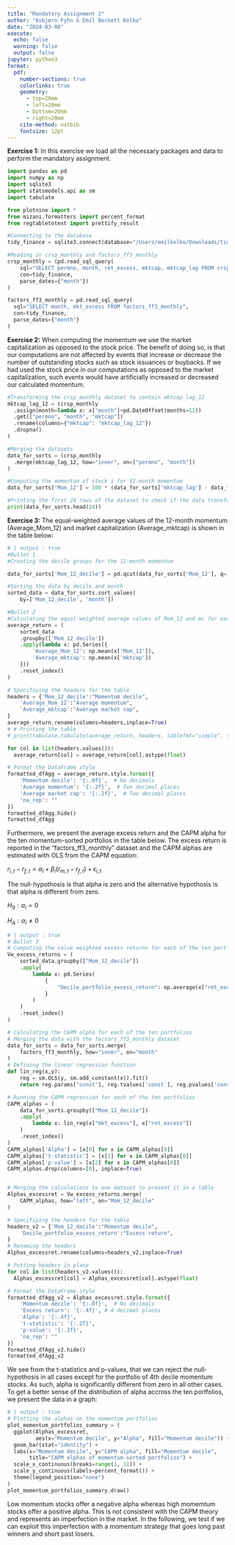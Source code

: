 ```yaml
---
title: "Mandatory Assignment 2"
author: "Asbjørn Fyhn & Emil Beckett Kolko"
date: "2024-03-08"
execute: 
  echo: false
  warning: false
  output: false
jupyter: python3
format:
  pdf: 
    number-sections: true
    colorlinks: true
    geometry:
      - top=20mm
      - left=20mm
      - bottom=20mm
      - right=20mm
    cite-method: natbib
    fontsize: 12pt
---
```


**Exercise 1:**
In this exercise we load all the necessary packages and data to perform the mandatory assignment.
```python
import pandas as pd
import numpy as np
import sqlite3
import statsmodels.api as sm
import tabulate

from plotnine import *
from mizani.formatters import percent_format
from regtabletotext import prettify_result

#Connecting to the database
tidy_finance = sqlite3.connect(database="/Users/emilkolko/Downloads/tidy_finance_python.sqlite")

#Reading in crsp_monthly and factors_ff3_monthly
crsp_monthly = (pd.read_sql_query(
    sql="SELECT permno, month, ret_excess, mktcap, mktcap_lag FROM crsp_monthly",
    con=tidy_finance,
    parse_dates={"month"})
)

factors_ff3_monthly = pd.read_sql_query(
  sql="SELECT month, mkt_excess FROM factors_ff3_monthly",
  con=tidy_finance,
  parse_dates={"month"}
)
```

**Exercise 2:**
When computing the momentum we use the market capitalization as opposed to the stock price. The benefit of doing so, is that our computations are not affected by events that increase or decrease the number of outstanding stocks such as stock issuances or buybacks. If we had used the stock price in our computations as opposed to the market capitalization, such events would have artificially increased or decreased our calculated momentum.
```python
#Transforming the crsp_monthly dataset to contain mktcap_lag_12
mktcap_lag_12 = (crsp_monthly
  .assign(month=lambda x: x["month"]+pd.DateOffset(months=12))
  .get(["permno", "month", "mktcap"])
  .rename(columns={"mktcap": "mktcap_lag_12"})
  .dropna()
)

#Merging the datasets
data_for_sorts = (crsp_monthly
  .merge(mktcap_lag_12, how="inner", on=["permno", "month"])
)

#Computing the momentum of stock i for 12-month momentum
data_for_sorts['Mom_12'] = 100 * (data_for_sorts['mktcap_lag'] - data_for_sorts['mktcap_lag_12']) / data_for_sorts['mktcap_lag_12']

#Printing the first 24 rows of the dataset to check if the data transformation was successful
print(data_for_sorts.head(24))
```

**Exercise 3:**
The equal-weighted average values of the 12-month momentum (Average_Mom_12) and market capitalization (Average_mktcap) is shown in the table below:
```python
# | output : true
#Bullet 1
#Creating the decile groups for the 12-month momentum

data_for_sorts['Mom_12_decile'] = pd.qcut(data_for_sorts['Mom_12'], q=10, labels=False) + 1

#Sorting the data by decile and month
sorted_data = data_for_sorts.sort_values(
    by=['Mom_12_decile', 'month'])

#Bullet 2
#Calculating the equal-weighted average values of Mom_12 and mc for each of the ten portfolios
average_return = (
    sorted_data
    .groupby(['Mom_12_decile'])
    .apply(lambda x: pd.Series({
        'Average_Mom_12': np.mean(x['Mom_12']),
        'Average_mktcap': np.mean(x['mktcap'])
    }))
    .reset_index()
)

# Specifiying the headers for the table
headers = {'Mom_12_decile':"Momentum decile",
    'Average_Mom_12':"Average momentum",
    'Average_mktcap':"Average market cap",
}
average_return.rename(columns=headers,inplace=True)
# # Printing the table
# print(tabulate.tabulate(average_return, headers, tablefmt="simple", showindex=False))

for col in list(headers.values()):
  average_return[col] = average_return[col].astype(float)

# Format the DataFrame style
formatted_dfAgg = average_return.style.format({
    'Momentum decile': '{:.0f}',  # No decimals
    'Average momentum': '{:.2f}',  # Two decimal places
    'Average market cap': '{:.2f}',  # Two decimal places
    'na_rep': "" 
})
formatted_dfAgg.hide()
formatted_dfAgg
```

Furthermore, we present the average excess return and the CAPM alpha for the ten momentum-sorted portfolios in the table below. The excess return is reported in the "factors_ff3_monthly" dataset and the CAPM alphas are estimated with OLS from the CAPM equation: 

$r_{i,t}-r_{f,t}=\alpha_i+\beta_i(r_{m,t}-r_{f,t})+\epsilon_{i,t}$ 

The null-hypothosis is that alpha is zero and the alternative hypothosis is that alpha is different from zero. 

$H_0: \alpha_i=0$ 

$H_A: \alpha_i\neq 0$

```python
# | output : true
# Bullet 3
# Computing the value weighted excess returns for each of the ten portfolios
Vw_excess_returns = (
    sorted_data.groupby(["Mom_12_decile"])
    .apply(
        lambda x: pd.Series(
            {
                "Decile_portfolio_excess_return": np.average(x["ret_excess"], weights=x["mktcap"])
            }
        )
    )
    .reset_index()
)

# Calculating the CAPM alpha for each of the ten portfolios
# Merging the data with the factors_ff3_monthly dataset
data_for_sorts = data_for_sorts.merge(
    factors_ff3_monthly, how="inner", on="month"
)
# Defining the linear regression function
def lin_reg(x,y):
    reg = sm.OLS(y, sm.add_constant(x)).fit()
    return reg.params["const"], reg.tvalues['const'], reg.pvalues['const']

# Running the CAPM regression for each of the ten portfolios
CAPM_alphas = (
    data_for_sorts.groupby(["Mom_12_decile"])
    .apply(
        lambda x: lin_reg(x["mkt_excess"], x["ret_excess"])
    )
    .reset_index()
)
CAPM_alphas['Alpha'] = [x[0] for x in CAPM_alphas[0]]
CAPM_alphas['t-statistic'] = [x[1] for x in CAPM_alphas[0]]
CAPM_alphas['p-value'] = [x[2] for x in CAPM_alphas[0]]
CAPM_alphas.drop(columns=[0], inplace=True)


# Merging the calculations to one dataset to present it in a table
Alphas_excessret = Vw_excess_returns.merge(
    CAPM_alphas, how="left", on="Mom_12_decile"
)

# Specifiying the headers for the table
headers_v2 = {'Mom_12_decile':"Momentum decile",
    'Decile_portfolio_excess_return':"Excess return",
}
# Renaming the headers
Alphas_excessret.rename(columns=headers_v2,inplace=True)

# Putting headers in place
for col in list(headers_v2.values()):
  Alphas_excessret[col] = Alphas_excessret[col].astype(float)

# Format the DataFrame style
formatted_dfAgg_v2 = Alphas_excessret.style.format({
    'Momentum decile': '{:.0f}',  # No decimals
    'Excess return': '{:.4f}', # 4 decimal places
    'Alpha': '{:.4f}',
    't-statistic': '{:.2f}',
    'p-value': '{:.2f}',
    'na_rep': "" 
})
formatted_dfAgg_v2.hide()
formatted_dfAgg_v2
```

We see from the t-statistics and p-values, that we can reject the null-hypothosis in all cases except for the portfolio of 4th decile momentum stocks. As such, alpha is significantly different from zero in all other cases. To get a better sense of the distribution of alpha accross the ten portfolios, we present the data in a graph:
```python
# | output : true
# Plotting the alphas on the momentum portfolios
plot_momentum_portfolios_summary = (
  ggplot(Alphas_excessret, 
         aes(x="Momentum decile", y="Alpha", fill="Momentum decile")) +
  geom_bar(stat="identity") +
  labs(x="Momentum decile", y="CAPM alpha", fill="Momentum decile",
       title="CAPM alphas of momentum-sorted portfolios") +
  scale_x_continuous(breaks=range(1, 11)) +
  scale_y_continuous(labels=percent_format()) +
  theme(legend_position="none")
)
plot_momentum_portfolios_summary.draw()
```

 Low momentum stocks offer a negative alpha whereas high momemtum stocks offer a positive alpha. This is not consistent with the CAPM theory and represents an imperfection in the market. In the following, we test if we can exploit this imperfection with a momentum strategy that goes long past winners and short past losers.
